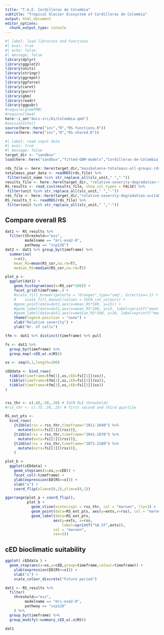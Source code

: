 ```yaml
---
title: "T.G.E. Cordilleras de Colombia"
subtitle: "Tropical Glacier Ecosystem of Cordilleras de Colombia"
output: html_document
editor_options: 
  chunk_output_type: console
---
```


```r
#| label: load libraries and functions
#| eval: true
#| echo: false
#| message: false
library(dplyr)
library(ggplot2)
library(units)
library(stringr)
library(ggrepel)
library(ggforce)
library(caret)
library(purrr)
library(gbm)
library(readr)
library(ggpubr)
#require(glmmTMB)
#require(lme4)
here::i_am("docs-src/A1/Colombia.qmd")
#sessionInfo()
source(here::here("inc","R","RS-functions.R"))
source(here::here("inc","R","RS-shared.R"))
```

```r
#| label: read input data 
#| eval: true
#| message: false
target_dir <- "sandbox"
load(here::here("sandbox","fitted-GBM-models","Cordilleras-de-Colombia.rda")) # this includes slc_unit

rds_file <- here::here(target_dir,"massbalance-totalmass-all-groups.rds")
totalmass_year_data <- readRDS(rds_file) %>%
 filter(unit_name %in% str_replace_all(slc_unit," ","-"))
results_file <- here::here(target_dir, "relative-severity-degradation-suitability-all-tropical-glaciers.csv")
RS_results <- read_csv(results_file, show_col_types = FALSE) %>%
 filter(unit %in% str_replace_all(slc_unit," ","-"))
rds_file <- here::here(target_dir,"relative-severity-degradation-suitability-all-tropical-glaciers-training-thresholds.rds")
RS_results_t <- readRDS(rds_file) %>%
 filter(unit %in% str_replace_all(slc_unit," ","-"))

```



## Compare overall RS 


```r

dat1 <- RS_results %>%
  filter(threshold=="ess",  
         modelname == "mri-esm2-0",
         pathway == "ssp126")
dat2 <- dat1 %>% group_by(timeframe) %>%
  summarise(
    n=n(),
    mean_RS=mean(RS_cor,na.rm=T),
    median_RS=median(RS_cor,na.rm=T))

plot_a <- 
  ggplot(dat1) +
    geom_histogram(aes(x=RS_cor*100)) +
    facet_grid(timeframe~.) +
    #scale_fill_brewer(palette = "Oranges",type="seq", direction=-1) +
    #    scale_fill_manual(values = IUCN_cat_colours) +
    #geom_point(data=dat2,aes(x=mean_RS*100, y=15)) +
    #geom_label(data=dat2,aes(x=mean_RS*100, y=15, label=sprintf("mean %0.3f", mean_RS))) +
    #geom_label(data=dat2,aes(x=median_RS*100, y=10, label=sprintf("median %0.3f", median_RS))) +
    theme(legend.position = "none") +
    xlab("Relative severity") +
    ylab("Nr. of cells") 
```

```r
tfm <- dat1 %>% distinct(timeframe) %>% pull

fs <- dat1 %>%
  group_by(timeframe) %>%
  group_map(~cED_w(.x$RS)) 

xs <- seq(0,1,length=100)

cEDdata <- bind_rows(
  tibble(timeframe=tfm[1],xs,cED=fs[[1]](xs)),
  tibble(timeframe=tfm[2],xs,cED=fs[[2]](xs)),
  tibble(timeframe=tfm[3],xs,cED=fs[[3]](xs))
)


rss_thr <- c(.80,.50,.30) # IUCN RLE thresholds
#rss_thr <- c(.75,.50,.25) # first second and third quartile

RS_ext_pts <- 
  bind_rows(
    {tibble(rss = rss_thr,timeframe="2011-2040") %>%
      mutate(exts=fs[[1]](rss))},
    {tibble(rss = rss_thr,timeframe="2041-2070") %>%
      mutate(exts=fs[[2]](rss))},
    {tibble(rss = rss_thr,timeframe="2071-2100") %>%
      mutate(exts=fs[[3]](rss))},
    )

plot_b <- 
  ggplot(cEDdata) +
    geom_step(aes(x=xs,y=cED)) +
    facet_col(~timeframe) +
    ylab(expression(ED[RS>=x])) +
    xlab("x") +
    coord_flip(xlim=c(0,1),ylim=c(0,1)) 

```

```r

ggarrange(plot_a + coord_flip(), 
          plot_b +  
            geom_vline(xintercept = rss_thr, col = "maroon", lty=3) +
            geom_point(data=RS_ext_pts, aes(y=exts,x=rss), col = "maroon") +
            geom_label(data=RS_ext_pts, 
                      aes(y=exts, x=rss, 
                          label=sprintf("%0.3f",exts)),
                      col = "maroon",
                      cex=3)) 
```


## cED bioclimatic suitability

```r
ggplot( cEDdata ) +
  geom_step(aes(x=xs,y=cED,group=timeframe,colour=timeframe)) +
    ylab(expression(ED[RS>=x])) +
    xlab("x") +
    scale_colour_discrete("Future period")

dat1 <- RS_results %>%
  filter(
    threshold=="ess",  
         modelname == "mri-esm2-0",
         pathway == "ssp126"
    ) %>%
  group_by(timeframe) %>%
  group_modify(~summary_cED_w(.x$RS)) 

dat1
```
